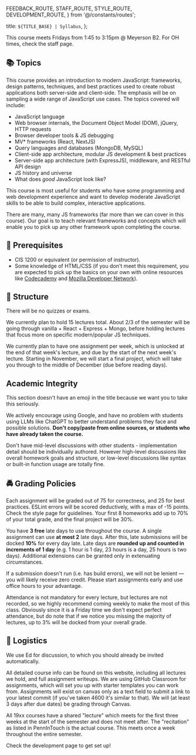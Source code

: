   FEEDBACK_ROUTE,
  STAFF_ROUTE,
  STYLE_ROUTE,
  DEVELOPMENT_ROUTE,
} from '@/constants/routes';

  title: `${TITLE_BASE} | Syllabus`,
};

<Alert mdx>
  This course meets Fridays from 1:45 to 3:15pm @ Meyerson B2. For OH times,
  check the <Link href={STAFF_ROUTE}>staff page</Link>.
</Alert>

## 📚 Topics

This course provides an introduction to modern JavaScript: frameworks, design patterns, techniques, and best practices used to create robust applications both server-side and client-side. The emphasis will be on sampling a wide range of JavaScript use cases. The topics covered will include:

- JavaScript language
- Web browser internals, the Document Object Model (DOM), jQuery, HTTP requests
- Browser developer tools & JS debugging
- MV\* frameworks (React, NextJS)
- Query languages and databases (MongoDB, MySQL)
- Client-side app architecture, modular JS development & best practices
- Server-side app architecture (with ExpressJS), middleware, and RESTful API design
- JS history and universe
- What does _good_ JavaScript look like?

This course is most useful for students who have some programming and web development experience and want to develop moderate JavaScript skills to be able to build complex, interactive applications.

There are many, many JS frameworks (far more than we can cover in this course). Our goal is to teach relevant frameworks and concepts which will enable you to pick up any other framework upon completing the course.

## 🫵 Prerequisites

- CIS 1200 or equivalent (or permission of instructor).
- Some knowledge of HTML/CSS (if you don't meet this requirement, you are expected to pick up the basics on your own with online resources like [Codecademy](http://codecademy.com/) and [Mozilla Developer Network](https://developer.mozilla.org/en-US/)).

## 🧱 Structure

<Alert mdx>There will be no quizzes or exams.</Alert>

We currently plan to hold 15 lectures total. About 2/3 of the semester will be going through vanilla + React + Express + Mongo, before holding lectures that focus more on specific modern/popular JS techniques.

We currently plan to have one assignment per week, which is unlocked at the end of that week's lecture, and due by the start of the next week's lecture. Starting in November, we will start a final project, which will take you through to the middle of December (due before reading days).

## Academic Integrity

This section doesn't have an emoji in the title because we want you to take this seriously.

We actively encourage using Google, and have no problem with students using LLMs like ChatGPT to better understand problems they face and possible solutions. **Don't copy/paste from online sources, or students who have already taken the course.**

Don't have mid-level discussions with other students - implementation detail should be individually authored. However high-level discussions like overall homework goals and structure, or low-level discussions like syntax or built-in function usage are totally fine.

## 🚔 Grading Policies

Each assignment will be graded out of 75 for correctness, and 25 for best practices. ESLint errors will be scored deductively, with a max of -15 points. Check the <Link href={STYLE_ROUTE}>style page</Link> for guidelines. Your first 8 homeworks add up to 70% of your total grade, and the final project will be 30%.

You have **3 free** late days to use throughout the course. A single assignment can use **at most 2** late days. After this, late submissions will be docked **10%** for every day late. Late days are **rounded up and counted in increments of 1 day** (e.g. 1 hour is 1 day, 23 hours is a day, 25 hours is two days). Additional extensions can be granted only in extenuating circumstances.

If a submission doesn't run (i.e. has build errors), we will not be lenient — you will likely receive zero credit. Please start assignments early and use office hours to your advantage.

Attendance is not mandatory for every lecture, but lectures are not recorded, so we highly recommend coming weekly to make the most of this class. Obviously since it is a Friday time we don't expect perfect attendance, but do note that if we notice you missing the majority of lectures, up to 3% will be docked from your overall grade.

## 📝 Logistics

We use Ed for discussion, to which you should already be invited automatically.

All detailed course info can be found on this website, including all lectures we hold, and full assignment writeups. We are using GitHub Classroom for assignments, which will set you up with starter templates you can work from. Assignments will exist on canvas only as a text field to submit a link to your latest commit (if you've taken 4600 it's similar to that). We will (at least 3 days after due dates) be grading through Canvas.

All 19xx courses have a shared "lecture" which meets for the first three weeks at the start of the semester and does not meet after. The "recitation" as listed in PennInTouch is the actual course. This meets once a week throughout the entire semester.

Check the <Link href={DEVELOPMENT_ROUTE}>development page</Link> to get set up!
